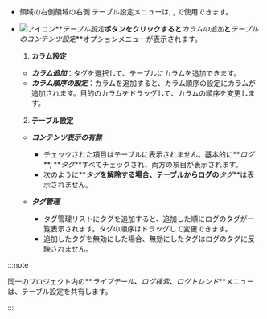- <InDoc pages="log-search,aws-log-search,log-exp,aws-log-exp"><LinkImage img="number-03.png" className="ico" />領域の右側</InDoc><InDoc pages="log-lt,aws-log-lt"><LinkImage img="number-02.png" className="ico" />領域の右側</InDoc> <UI>テーブル設定</UI>メニューは<Cmdname sid="logTail" className="uitext" />, <Cmdname sid="log_search" className="uitext" />, <Cmdname sid="logExplorer" className="uitext" />で使用できます。
- ![アイコン](/img/ic-setting.svg)**_テーブル設定_**ボタンをクリックすると**_カラムの追加_**と**_テーブルのコンテンツ設定_**オプションメニューが表示されます。 

  <ImgLang img='log-table-contents-options.png' desc='ログーブル設定'/>

  1. **カラム設定** 

  - **_カラム追加_**：タグを選択して、テーブルにカラムを追加できます。
  - **_カラム順序の設定_**：カラムを追加すると、カラム順序の設定にカラムが追加されます。目的のカラムをドラッグして、カラムの順序を変更します。

  2. **テーブル設定**

  <ImgLang img='log-table-contents.png' desc='ログテーブルコンテンツ設定'/>

  - **_コンテンツ表示の有無_**

    - チェックされた項目はテーブルに表示されません。基本的に**_ログ_**, **_タグ_**すべてチェックされ、両方の項目が表示されます。
    - 次のように**_タグ_**を解除する場合、テーブルからログの**_タグ_**は表示されません。
      <ImgLang img='log-table-contents-remove-tag.png' desc='ログテーブルコンテンツタグ非表示'/>

  - **_タグ管理_**

    - タグ管理リストにタグを追加すると、追加した順にログのタグが一覧表示されます。タグの順序はドラッグして変更できます。
    - 追加したタグを無効にした場合、無効にしたタグはログのタグに反映されません。 

:::note 

同一のプロジェクト内の**_ライブテール_**、**_ログ検索_**、**_ログトレンド_**メニューは、テーブル設定を共有します。 

:::

